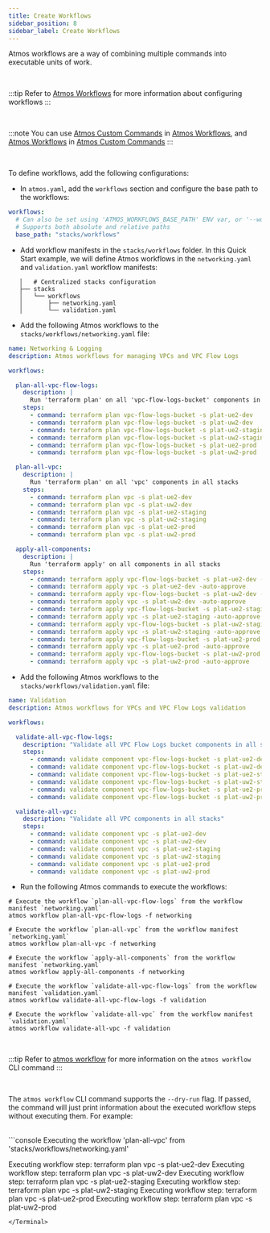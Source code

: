 ```yaml
---
title: Create Workflows
sidebar_position: 8
sidebar_label: Create Workflows
---
```


Atmos workflows are a way of combining multiple commands into executable units of work.

<br/>

:::tip
Refer to [Atmos Workflows](/core-concepts/workflows) for more information about configuring workflows
:::

<br/>

:::note
You can use [Atmos Custom Commands](/core-concepts/custom-commands) in [Atmos Workflows](/core-concepts/workflows),
and [Atmos Workflows](/core-concepts/workflows)
in [Atmos Custom Commands](/core-concepts/custom-commands)
:::

<br/>

To define workflows, add the following configurations:

- In `atmos.yaml`, add the `workflows` section and configure the base path to the workflows:

```yaml
workflows:
  # Can also be set using 'ATMOS_WORKFLOWS_BASE_PATH' ENV var, or '--workflows-dir' command-line arguments
  # Supports both absolute and relative paths
  base_path: "stacks/workflows"
```

- Add workflow manifests in the `stacks/workflows` folder. In this Quick Start example, we will define Atmos workflows
  in the `networking.yaml` and `validation.yaml` workflow manifests:

```console
   │   # Centralized stacks configuration
   ├── stacks
   │   └── workflows
   │       ├── networking.yaml
   │       └── validation.yaml
```

- Add the following Atmos workflows to the `stacks/workflows/networking.yaml` file:

```yaml
name: Networking & Logging
description: Atmos workflows for managing VPCs and VPC Flow Logs

workflows:

  plan-all-vpc-flow-logs:
    description: |
      Run 'terraform plan' on all 'vpc-flow-logs-bucket' components in all stacks
    steps:
      - command: terraform plan vpc-flow-logs-bucket -s plat-ue2-dev
      - command: terraform plan vpc-flow-logs-bucket -s plat-uw2-dev
      - command: terraform plan vpc-flow-logs-bucket -s plat-ue2-staging
      - command: terraform plan vpc-flow-logs-bucket -s plat-uw2-staging
      - command: terraform plan vpc-flow-logs-bucket -s plat-ue2-prod
      - command: terraform plan vpc-flow-logs-bucket -s plat-uw2-prod

  plan-all-vpc:
    description: |
      Run 'terraform plan' on all 'vpc' components in all stacks
    steps:
      - command: terraform plan vpc -s plat-ue2-dev
      - command: terraform plan vpc -s plat-uw2-dev
      - command: terraform plan vpc -s plat-ue2-staging
      - command: terraform plan vpc -s plat-uw2-staging
      - command: terraform plan vpc -s plat-ue2-prod
      - command: terraform plan vpc -s plat-uw2-prod

  apply-all-components:
    description: |
      Run 'terraform apply' on all components in all stacks
    steps:
      - command: terraform apply vpc-flow-logs-bucket -s plat-ue2-dev -auto-approve
      - command: terraform apply vpc -s plat-ue2-dev -auto-approve
      - command: terraform apply vpc-flow-logs-bucket -s plat-uw2-dev -auto-approve
      - command: terraform apply vpc -s plat-uw2-dev -auto-approve
      - command: terraform apply vpc-flow-logs-bucket -s plat-ue2-staging -auto-approve
      - command: terraform apply vpc -s plat-ue2-staging -auto-approve
      - command: terraform apply vpc-flow-logs-bucket -s plat-uw2-staging -auto-approve
      - command: terraform apply vpc -s plat-uw2-staging -auto-approve
      - command: terraform apply vpc-flow-logs-bucket -s plat-ue2-prod -auto-approve
      - command: terraform apply vpc -s plat-ue2-prod -auto-approve
      - command: terraform apply vpc-flow-logs-bucket -s plat-uw2-prod -auto-approve
      - command: terraform apply vpc -s plat-uw2-prod -auto-approve
```

- Add the following Atmos workflows to the `stacks/workflows/validation.yaml` file:

```yaml
name: Validation
description: Atmos workflows for VPCs and VPC Flow Logs validation

workflows:

  validate-all-vpc-flow-logs:
    description: "Validate all VPC Flow Logs bucket components in all stacks"
    steps:
      - command: validate component vpc-flow-logs-bucket -s plat-ue2-dev
      - command: validate component vpc-flow-logs-bucket -s plat-uw2-dev
      - command: validate component vpc-flow-logs-bucket -s plat-ue2-staging
      - command: validate component vpc-flow-logs-bucket -s plat-uw2-staging
      - command: validate component vpc-flow-logs-bucket -s plat-ue2-prod
      - command: validate component vpc-flow-logs-bucket -s plat-uw2-prod

  validate-all-vpc:
    description: "Validate all VPC components in all stacks"
    steps:
      - command: validate component vpc -s plat-ue2-dev
      - command: validate component vpc -s plat-uw2-dev
      - command: validate component vpc -s plat-ue2-staging
      - command: validate component vpc -s plat-uw2-staging
      - command: validate component vpc -s plat-ue2-prod
      - command: validate component vpc -s plat-uw2-prod
```

- Run the following Atmos commands to execute the workflows:

```shell
# Execute the workflow `plan-all-vpc-flow-logs` from the workflow manifest `networking.yaml`
atmos workflow plan-all-vpc-flow-logs -f networking

# Execute the workflow `plan-all-vpc` from the workflow manifest `networking.yaml`
atmos workflow plan-all-vpc -f networking

# Execute the workflow `apply-all-components` from the workflow manifest `networking.yaml`
atmos workflow apply-all-components -f networking

# Execute the workflow `validate-all-vpc-flow-logs` from the workflow manifest `validation.yaml`
atmos workflow validate-all-vpc-flow-logs -f validation

# Execute the workflow `validate-all-vpc` from the workflow manifest `validation.yaml`
atmos workflow validate-all-vpc -f validation
```

<br/>

:::tip
Refer to [atmos workflow](/cli/commands/workflow) for more information on the `atmos workflow` CLI command
:::

<br/>

The `atmos workflow` CLI command supports the `--dry-run` flag. If passed, the command will just print information about
the executed workflow steps without executing them. For example:

<br/>


<Terminal title="atmos workflow plan-all-vpc -f networking --dry-run">
```console
Executing the workflow 'plan-all-vpc' from 'stacks/workflows/networking.yaml'

Executing workflow step: terraform plan vpc -s plat-ue2-dev
Executing workflow step: terraform plan vpc -s plat-uw2-dev
Executing workflow step: terraform plan vpc -s plat-ue2-staging
Executing workflow step: terraform plan vpc -s plat-uw2-staging
Executing workflow step: terraform plan vpc -s plat-ue2-prod
Executing workflow step: terraform plan vpc -s plat-uw2-prod
```
</Terminal>

